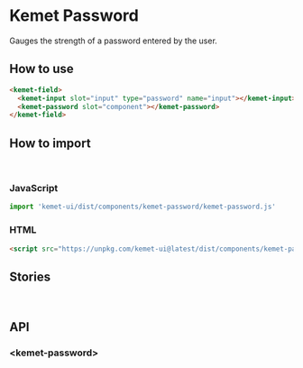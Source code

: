 
<Meta title="Components/Password" component="kemet-password" />

# Kemet Password

Gauges the strength of a password entered by the user.


## How to use

```html
<kemet-field>
  <kemet-input slot="input" type="password" name="input"></kemet-input>
  <kemet-password slot="component"></kemet-password>
</kemet-field>
```

## How to import

<br />

### JavaScript
```javascript
import 'kemet-ui/dist/components/kemet-password/kemet-password.js'
```

### HTML
```html
<script src="https://unpkg.com/kemet-ui@latest/dist/components/kemet-password/kemet-password.js" type="module"></script>
```

## Stories

<Canvas>
  <Story name="Standard" story={stories.Standard} />
</Canvas>

<ArgsTable story="Standard" />

<br />

## API

### &lt;kemet-password&gt;

<ArgsTable of="kemet-password" />
